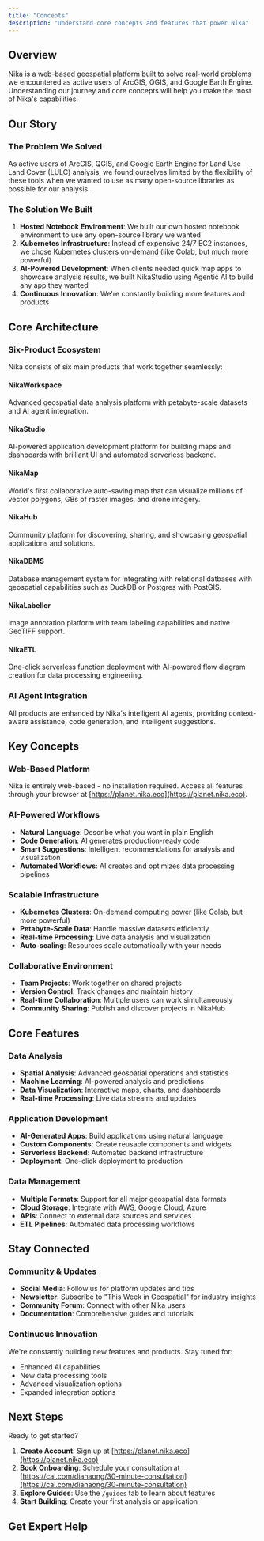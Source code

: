 ```yaml
---
title: "Concepts"
description: "Understand core concepts and features that power Nika"
---
```



## Overview

Nika is a web-based geospatial platform built to solve real-world problems we encountered as active users of ArcGIS, QGIS, and Google Earth Engine. Understanding our journey and core concepts will help you make the most of Nika's capabilities.

## Our Story

### The Problem We Solved
As active users of ArcGIS, QGIS, and Google Earth Engine for Land Use Land Cover (LULC) analysis, we found ourselves limited by the flexibility of these tools when we wanted to use as many open-source libraries as possible for our analysis.

### The Solution We Built
1. **Hosted Notebook Environment**: We built our own hosted notebook environment to use any open-source library we wanted
2. **Kubernetes Infrastructure**: Instead of expensive 24/7 EC2 instances, we chose Kubernetes clusters on-demand (like Colab, but much more powerful)
3. **AI-Powered Development**: When clients needed quick map apps to showcase analysis results, we built NikaStudio using Agentic AI to build any app they wanted
4. **Continuous Innovation**: We're constantly building more features and products

## Core Architecture

### Six-Product Ecosystem

Nika consists of six main products that work together seamlessly:

#### NikaWorkspace
Advanced geospatial data analysis platform with petabyte-scale datasets and AI agent integration.

#### NikaStudio
AI-powered application development platform for building maps and dashboards with brilliant UI and automated serverless backend.

#### NikaMap
World's first collaborative auto-saving map that can visualize millions of vector polygons, GBs of raster images, and drone imagery.

#### NikaHub
Community platform for discovering, sharing, and showcasing geospatial applications and solutions.

#### NikaDBMS
Database management system for integrating with relational datbases with geospatial capabilities such as DuckDB or Postgres with PostGIS.

#### NikaLabeller
Image annotation platform with team labeling capabilities and native GeoTIFF support.

#### NikaETL
One-click serverless function deployment with AI-powered flow diagram creation for data processing engineering.

### AI Agent Integration
All products are enhanced by Nika's intelligent AI agents, providing context-aware assistance, code generation, and intelligent suggestions.

## Key Concepts

### Web-Based Platform
Nika is entirely web-based - no installation required. Access all features through your browser at [https://planet.nika.eco](https://planet.nika.eco).

### AI-Powered Workflows
- **Natural Language**: Describe what you want in plain English
- **Code Generation**: AI generates production-ready code
- **Smart Suggestions**: Intelligent recommendations for analysis and visualization
- **Automated Workflows**: AI creates and optimizes data processing pipelines

### Scalable Infrastructure
- **Kubernetes Clusters**: On-demand computing power (like Colab, but more powerful)
- **Petabyte-Scale Data**: Handle massive datasets efficiently
- **Real-time Processing**: Live data analysis and visualization
- **Auto-scaling**: Resources scale automatically with your needs

### Collaborative Environment
- **Team Projects**: Work together on shared projects
- **Version Control**: Track changes and maintain history
- **Real-time Collaboration**: Multiple users can work simultaneously
- **Community Sharing**: Publish and discover projects in NikaHub

## Core Features

### Data Analysis
- **Spatial Analysis**: Advanced geospatial operations and statistics
- **Machine Learning**: AI-powered analysis and predictions
- **Data Visualization**: Interactive maps, charts, and dashboards
- **Real-time Processing**: Live data streams and updates

### Application Development
- **AI-Generated Apps**: Build applications using natural language
- **Custom Components**: Create reusable components and widgets
- **Serverless Backend**: Automated backend infrastructure
- **Deployment**: One-click deployment to production

### Data Management
- **Multiple Formats**: Support for all major geospatial data formats
- **Cloud Storage**: Integrate with AWS, Google Cloud, Azure
- **APIs**: Connect to external data sources and services
- **ETL Pipelines**: Automated data processing workflows

## Stay Connected

### Community & Updates
- **Social Media**: Follow us for platform updates and tips
- **Newsletter**: Subscribe to "This Week in Geospatial" for industry insights
- **Community Forum**: Connect with other Nika users
- **Documentation**: Comprehensive guides and tutorials

### Continuous Innovation
We're constantly building new features and products. Stay tuned for:
- Enhanced AI capabilities
- New data processing tools
- Advanced visualization options
- Expanded integration options

## Next Steps

Ready to get started?
1. **Create Account**: Sign up at [https://planet.nika.eco](https://planet.nika.eco)
2. **Book Onboarding**: Schedule your consultation at [https://cal.com/dianaong/30-minute-consultation](https://cal.com/dianaong/30-minute-consultation)
3. **Explore Guides**: Use the `/guides` tab to learn about features
4. **Start Building**: Create your first analysis or application

## Get Expert Help

<ContactCTACard />
